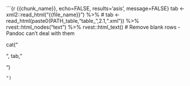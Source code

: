 ```{r {{chunk_name}}, echo=FALSE, results='asis', message=FALSE}
tab <- xml2::read_html("{{file_name}}") %>%
  # tab <- read_html(paste0(PATH_table,"table_",2.1,".xml")) %>%
  rvest::html_nodes("text") %>%
  rvest::html_text()
# Remove blank rows -Pandoc can't deal with them

cat("<p>", tab, "</p>")
```
")
```

